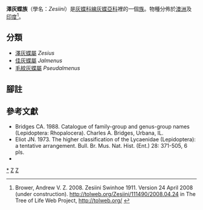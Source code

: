 {{NoteTA
|G1=Butterfly
}}
{{Automatic taxobox
| taxon = Zesiini
| image = Jalmenus-evagoras-ventral.jpg
| image_caption = [[佳灰蝶|佳灰蝶]]<br />''Jalmenus evagoras''
| authority = Swinhoe, 1911
| type_genus = [[澤灰蝶屬|澤灰蝶屬]]<br />''Zesius''
| type_genus_authority = Hübner, [1819]
| subdivision_ranks = 屬
| subdivision = 共3個屬，詳閱正文。
}}

'''澤灰蝶族'''（學名：''Zesiini''）是[[灰蝶科|灰蝶科]][[線灰蝶亞科|線灰蝶亞科]]裡的一個[[族_(生物)|族]]。物種分佈於[[澳洲|澳洲]]及[[印度|印度]]<ref>Brower, Andrew V. Z. 2008. Zesiini Swinhoe 1911. Version 24 April 2008 (under construction). http://tolweb.org/Zesiini/111490/2008.04.24 {{Wayback|url=http://tolweb.org/Zesiini/111490/2008.04.24 |date=20191201002118 }} in The Tree of Life Web Project, http://tolweb.org/ {{Wayback|url=http://tolweb.org/ |date=20110515100516 }}</ref>。

== 分類 ==
* [[澤灰蝶屬|澤灰蝶屬]] ''Zesius''
* [[佳灰蝶屬|佳灰蝶屬]] ''Jalmenus''
* [[毛紋灰蝶屬|毛紋灰蝶屬]] ''Pseudalmenus''

== 腳註 ==
{{Reflist}}

== 參考文獻 ==
{{Commons category|Zesiini}}
{{Wikispecies|Zesiini}}
* Bridges CA. 1988. Catalogue of family-group and genus-group names (Lepidoptera: Rhopalocera). Charles A. Bridges, Urbana, IL.
* Eliot JN. 1973. The higher classification of the Lycaenidae (Lepidoptera): a tentative arrangement. Bull. Br. Mus. Nat. Hist. (Ent.) 28: 371-505, 6 pls.
* {{Cite book | author = 寿建新 周尧 李宇飞 | title = 世界蝴蝶分類名錄 | location = 中國 | publisher = 陝西科學技術出版社 | date = 2006-04-01 | ISBN = 9787536936768 | language= zh-hans }}
{{Taxonbar}}

{{線灰蝶亞科}}

[[Category:澤灰蝶族|*]]
[[Category:線灰蝶亞科|Z]]
[[Category:191年描述的分类群|Z]]